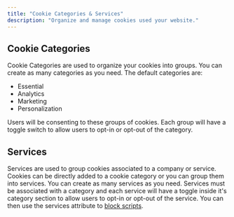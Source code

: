 ```yaml
---
title: "Cookie Categories & Services"
description: "Organize and manage cookies used your website."
---
```


## Cookie Categories

Cookie Categories are used to organize your cookies into groups. You can create as many categories as you need. The default categories are:

- Essential
- Analytics
- Marketing
- Personalization

Users will be consenting to these groups of cookies. Each group will have a toggle switch to allow users to opt-in or opt-out of the category.

## Services

Services are used to group cookies associated to a company or service.
Cookies can be directly added to a cookie category or you can group them into services.
You can create as many services as you need.
Services must be associated with a category and each service will have a toggle inside it's category section to allow users to opt-in or opt-out of the service.
You can then use the services attribute to [block scripts](/docs/block-scripts-cookies).
